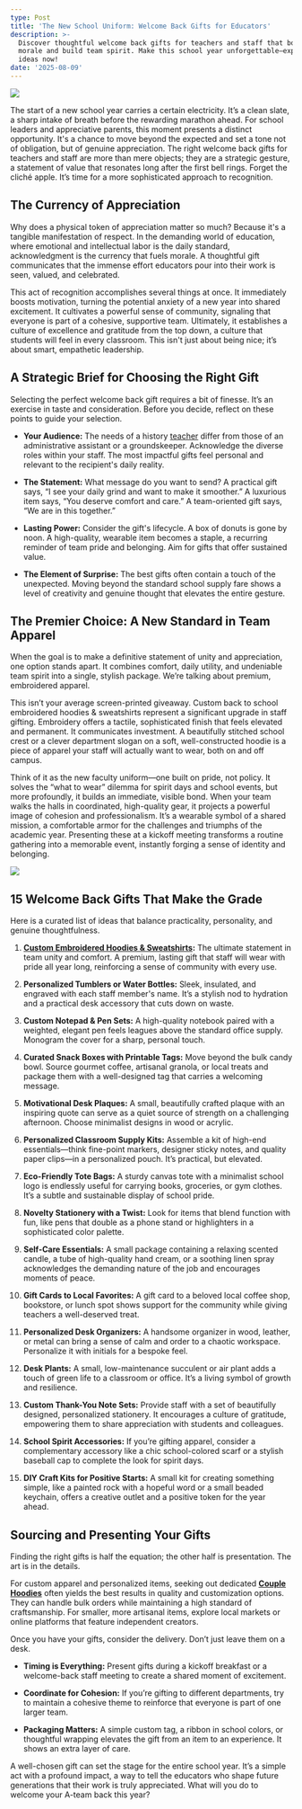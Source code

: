 ```yaml
---
type: Post
title: 'The New School Uniform: Welcome Back Gifts for Educators'
description: >-
  Discover thoughtful welcome back gifts for teachers and staff that boost
  morale and build team spirit. Make this school year unforgettable—explore
  ideas now!
date: '2025-08-09'
---
```

![](/images/Welcome%20Back%20Gifts%20for%20Teachers%20and%20Staff%20That%20Inspire%20Unity.png)

The start of a new school year carries a certain electricity. It’s a clean slate, a sharp intake of breath before the rewarding marathon ahead. For school leaders and appreciative parents, this moment presents a distinct opportunity. It's a chance to move beyond the expected and set a tone not of obligation, but of genuine appreciation. The right welcome back gifts for teachers and staff are more than mere objects; they are a strategic gesture, a statement of value that resonates long after the first bell rings. Forget the cliché apple. It’s time for a more sophisticated approach to recognition.

## **The Currency of Appreciation**

Why does a physical token of appreciation matter so much? Because it's a tangible manifestation of respect. In the demanding world of education, where emotional and intellectual labor is the daily standard, acknowledgment is the currency that fuels morale. A thoughtful gift communicates that the immense effort educators pour into their work is seen, valued, and celebrated.

This act of recognition accomplishes several things at once. It immediately boosts motivation, turning the potential anxiety of a new year into shared excitement. It cultivates a powerful sense of community, signaling that everyone is part of a cohesive, supportive team. Ultimately, it establishes a culture of excellence and gratitude from the top down, a culture that students will feel in every classroom. This isn't just about being nice; it’s about smart, empathetic leadership.

## **A Strategic Brief for Choosing the Right Gift**

Selecting the perfect welcome back gift requires a bit of finesse. It’s an exercise in taste and consideration. Before you decide, reflect on these points to guide your selection.

*   **Your Audience:** The needs of a history [teacher](https://en.wikipedia.org/wiki/Teacher) differ from those of an administrative assistant or a groundskeeper. Acknowledge the diverse roles within your staff. The most impactful gifts feel personal and relevant to the recipient's daily reality.

*   **The Statement:** What message do you want to send? A practical gift says, “I see your daily grind and want to make it smoother.” A luxurious item says, “You deserve comfort and care.” A team-oriented gift says, “We are in this together.”

*   **Lasting Power:** Consider the gift's lifecycle. A box of donuts is gone by noon. A high-quality, wearable item becomes a staple, a recurring reminder of team pride and belonging. Aim for gifts that offer sustained value.

*   **The Element of Surprise:** The best gifts often contain a touch of the unexpected. Moving beyond the standard school supply fare shows a level of creativity and genuine thought that elevates the entire gesture.

## **The Premier Choice: A New Standard in Team Apparel**

When the goal is to make a definitive statement of unity and appreciation, one option stands apart. It combines comfort, daily utility, and undeniable team spirit into a single, stylish package. We’re talking about premium, embroidered apparel.

This isn’t your average screen-printed giveaway. Custom back to school embroidered hoodies & sweatshirts represent a significant upgrade in staff gifting. Embroidery offers a tactile, sophisticated finish that feels elevated and permanent. It communicates investment. A beautifully stitched school crest or a clever department slogan on a soft, well-constructed hoodie is a piece of apparel your staff will actually want to wear, both on and off campus.

Think of it as the new faculty uniform—one built on pride, not policy. It solves the “what to wear” dilemma for spirit days and school events, but more profoundly, it builds an immediate, visible bond. When your team walks the halls in coordinated, high-quality gear, it projects a powerful image of cohesion and professionalism. It’s a wearable symbol of a shared mission, a comfortable armor for the challenges and triumphs of the academic year. Presenting these at a kickoff meeting transforms a routine gathering into a memorable event, instantly forging a sense of identity and belonging.

![](/images/Welcome%20Back%20Gifts%20for%20Teachers%20and%20Staff%20That%20Inspire%20Unity.jpg)

## **15 Welcome Back Gifts That Make the Grade**

Here is a curated list of ideas that balance practicality, personality, and genuine thoughtfulness.

1.  [**Custom Embroidered Hoodies & Sweatshirts**](https://couplehoodies.com/collections/back-to-school-2025-custom-hoodies)**:** The ultimate statement in team unity and comfort. A premium, lasting gift that staff will wear with pride all year long, reinforcing a sense of community with every use.

2.  **Personalized Tumblers or Water Bottles:** Sleek, insulated, and engraved with each staff member's name. It’s a stylish nod to hydration and a practical desk accessory that cuts down on waste.

3.  **Custom Notepad & Pen Sets:** A high-quality notebook paired with a weighted, elegant pen feels leagues above the standard office supply. Monogram the cover for a sharp, personal touch.

4.  **Curated Snack Boxes with Printable Tags:** Move beyond the bulk candy bowl. Source gourmet coffee, artisanal granola, or local treats and package them with a well-designed tag that carries a welcoming message.

5.  **Motivational Desk Plaques:** A small, beautifully crafted plaque with an inspiring quote can serve as a quiet source of strength on a challenging afternoon. Choose minimalist designs in wood or acrylic.

6.  **Personalized Classroom Supply Kits:** Assemble a kit of high-end essentials—think fine-point markers, designer sticky notes, and quality paper clips—in a personalized pouch. It’s practical, but elevated.

7.  **Eco-Friendly Tote Bags:** A sturdy canvas tote with a minimalist school logo is endlessly useful for carrying books, groceries, or gym clothes. It’s a subtle and sustainable display of school pride.

8.  **Novelty Stationery with a Twist:** Look for items that blend function with fun, like pens that double as a phone stand or highlighters in a sophisticated color palette.

9.  **Self-Care Essentials:** A small package containing a relaxing scented candle, a tube of high-quality hand cream, or a soothing linen spray acknowledges the demanding nature of the job and encourages moments of peace.

10. **Gift Cards to Local Favorites:** A gift card to a beloved local coffee shop, bookstore, or lunch spot shows support for the community while giving teachers a well-deserved treat.

11. **Personalized Desk Organizers:** A handsome organizer in wood, leather, or metal can bring a sense of calm and order to a chaotic workspace. Personalize it with initials for a bespoke feel.

12. **Desk Plants:** A small, low-maintenance succulent or air plant adds a touch of green life to a classroom or office. It’s a living symbol of growth and resilience.

13. **Custom Thank-You Note Sets:** Provide staff with a set of beautifully designed, personalized stationery. It encourages a culture of gratitude, empowering them to share appreciation with students and colleagues.

14. **School Spirit Accessories:** If you’re gifting apparel, consider a complementary accessory like a chic school-colored scarf or a stylish baseball cap to complete the look for spirit days.

15. **DIY Craft Kits for Positive Starts:** A small kit for creating something simple, like a painted rock with a hopeful word or a small beaded keychain, offers a creative outlet and a positive token for the year ahead.

## **Sourcing and Presenting Your Gifts**

Finding the right gifts is half the equation; the other half is presentation. The art is in the details.

For custom apparel and personalized items, seeking out dedicated [**Couple Hoodies**](https://couplehoodies.com/) often yields the best results in quality and customization options. They can handle bulk orders while maintaining a high standard of craftsmanship. For smaller, more artisanal items, explore local markets or online platforms that feature independent creators.

Once you have your gifts, consider the delivery. Don’t just leave them on a desk.

*   **Timing is Everything:** Present gifts during a kickoff breakfast or a welcome-back staff meeting to create a shared moment of excitement.

*   **Coordinate for Cohesion:** If you’re gifting to different departments, try to maintain a cohesive theme to reinforce that everyone is part of one larger team.

*   **Packaging Matters:** A simple custom tag, a ribbon in school colors, or thoughtful wrapping elevates the gift from an item to an experience. It shows an extra layer of care.

A well-chosen gift can set the stage for the entire school year. It’s a simple act with a profound impact, a way to tell the educators who shape future generations that their work is truly appreciated. What will you do to welcome your A-team back this year?
